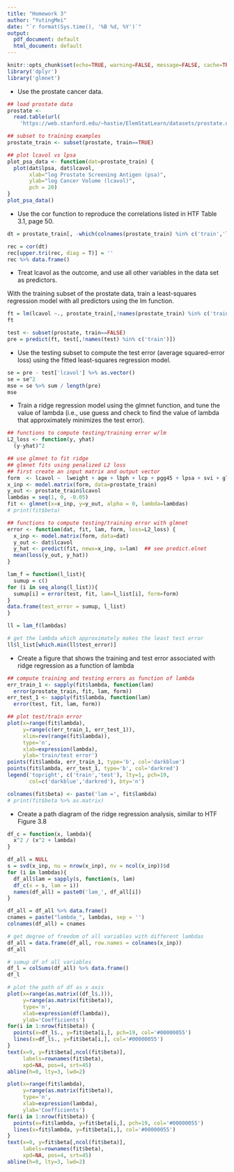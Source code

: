 ```yaml
---
title: "Homework 3"
author: "YutingMei"
date: "`r format(Sys.time(), '%B %d, %Y')`"
output:
  pdf_document: default
  html_document: default
---
```


```r
knitr::opts_chunk$set(echo=TRUE, warning=FALSE, message=FALSE, cache=TRUE)
library('dplyr')
library('glmnet')
```

* Use the prostate cancer data.

```r
## load prostate data
prostate <- 
  read.table(url(
    'https://web.stanford.edu/~hastie/ElemStatLearn/datasets/prostate.data'))
```

```r
## subset to training examples
prostate_train <- subset(prostate, train==TRUE)
```

```r
## plot lcavol vs lpsa
plot_psa_data <- function(dat=prostate_train) {
  plot(dat$lpsa, dat$lcavol,
       xlab="log Prostate Screening Antigen (psa)",
       ylab="log Cancer Volume (lcavol)",
       pch = 20)
}
plot_psa_data()
```

* Use the cor function to reproduce the correlations listed in HTF Table 3.1, page 50.

```r
dt = prostate_train[, -which(colnames(prostate_train) %in% c('train','lpsa'))]
```

```r
rec = cor(dt)
rec[upper.tri(rec, diag = T)] = ''
rec %>% data.frame()
```

* Treat lcavol as the outcome, and use all other variables in the data set as predictors.

With the training subset of the prostate data, train a least-squares regression model with all predictors using the lm function.

```r
ft = lm(lcavol ~., prostate_train[,!names(prostate_train) %in% c('train')])
ft
```

```r
test <- subset(prostate, train==FALSE)
pre = predict(ft, test[,!names(test) %in% c('train')])
```

* Use the testing subset to compute the test error (average squared-error loss) using the fitted least-squares regression model.

```r
se = pre - test['lcavol'] %>% as.vector()
se = se^2
mse = se %>% sum / length(pre)
mse
```

* Train a ridge regression model using the glmnet function, and tune the value of lambda (i.e., use guess and check to find the value of lambda that approximately minimizes the test error).

```r
## functions to compute testing/training error w/lm
L2_loss <- function(y, yhat)
  (y-yhat)^2
```

```r
## use glmnet to fit ridge
## glmnet fits using penalized L2 loss
## first create an input matrix and output vector
form  <- lcavol ~  lweight + age + lbph + lcp + pgg45 + lpsa + svi + gleason
x_inp <- model.matrix(form, data=prostate_train)
y_out <- prostate_train$lcavol
lambdas = seq(1, 0, -0.05)
fit <- glmnet(x=x_inp, y=y_out, alpha = 0, lambda=lambdas)
# print(fit$beta)
```

```r
## functions to compute testing/training error with glmnet
error <- function(dat, fit, lam, form, loss=L2_loss) {
  x_inp <- model.matrix(form, data=dat)
  y_out <- dat$lcavol
  y_hat <- predict(fit, newx=x_inp, s=lam)  ## see predict.elnet
  mean(loss(y_out, y_hat))
}
```

```r
lam_f = function(l_list){
  sumup = c()
for (i in seq_along(l_list)){
  sumup[i] = error(test, fit, lam=l_list[i], form=form)
}
data.frame(test_error = sumup, l_list)
}
```

```r
ll = lam_f(lambdas)
```

```r
# get the lambda which approximately makes the least test error
ll$l_list[which.min(ll$test_error)]
```

* Create a figure that shows the training and test error associated with ridge regression as a function of lambda

```r
## compute training and testing errors as function of lambda
err_train_1 <- sapply(fit$lambda, function(lam) 
  error(prostate_train, fit, lam, form))
err_test_1 <- sapply(fit$lambda, function(lam) 
  error(test, fit, lam, form))
```

```r
## plot test/train error
plot(x=range(fit$lambda),
     y=range(c(err_train_1, err_test_1)),
     xlim=rev(range(fit$lambda)),
     type='n',
     xlab=expression(lambda),
     ylab='train/test error')
points(fit$lambda, err_train_1, type='b', col='darkblue')
points(fit$lambda, err_test_1, type='b', col='darkred')
legend('topright', c('train','test'), lty=1, pch=19,
       col=c('darkblue','darkred'), bty='n')

colnames(fit$beta) <- paste('lam =', fit$lambda)
# print(fit$beta %>% as.matrix)
```

* Create a path diagram of the ridge regression analysis, similar to HTF Figure 3.8

```r
df_c = function(x, lambda){
  x^2 / (x^2 + lambda)
}
```

```r
df_all = NULL
s = svd(x_inp, nu = nrow(x_inp), nv = ncol(x_inp))$d
for (i in lambdas){
  df_all$lam = sapply(s, function(s, lam)
  df_c(x = s, lam = i))
  names(df_all) = paste0('lam_', df_all[i])
}
```

```r
df_all = df_all %>% data.frame()
cnames = paste("lambda_", lambdas, sep = '')
colnames(df_all) = cnames
```

```r
# get degree of freedom of all variables with different lambdas
df_all = data.frame(df_all, row.names = colnames(x_inp))
df_all 
```

```r
# sumup df of all variables
df_l = colSums(df_all) %>% data.frame()
df_l
```

```r
# plot the path of df as x axis
plot(x=range(as.matrix((df_l$.))),
     y=range(as.matrix(fit$beta)),
     type='n',
     xlab=expression(df(lambda)),
     ylab='Coefficients')
for(i in 1:nrow(fit$beta)) {
  points(x=df_l$., y=fit$beta[i,], pch=19, col='#00000055')
  lines(x=df_l$., y=fit$beta[i,], col='#00000055')
}
text(x=9, y=fit$beta[,ncol(fit$beta)], 
     labels=rownames(fit$beta),
     xpd=NA, pos=4, srt=45)
abline(h=0, lty=3, lwd=2)
```

```r
plot(x=range(fit$lambda),
     y=range(as.matrix(fit$beta)),
     type='n',
     xlab=expression(lambda),
     ylab='Coefficients')
for(i in 1:nrow(fit$beta)) {
  points(x=fit$lambda, y=fit$beta[i,], pch=19, col='#00000055')
  lines(x=fit$lambda, y=fit$beta[i,], col='#00000055')
}
text(x=0, y=fit$beta[,ncol(fit$beta)], 
     labels=rownames(fit$beta),
     xpd=NA, pos=4, srt=45)
abline(h=0, lty=3, lwd=2)
```


